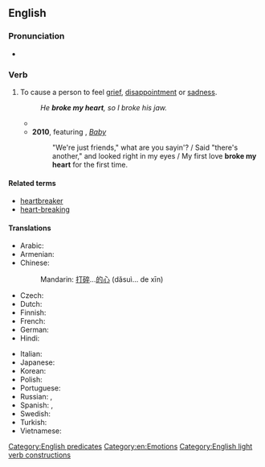 ==English==

===Pronunciation===
* {{audio|en|en-au-break someone's heart.ogg|Audio (AU)}}

===Verb===
{{en-verb|breaks someone's heart|breaking someone's heart|broke someone's heart|broken someone's heart|head=[[break]] [[someone]][['s]] [[heart]]}}

# {{lb|en|idiomatic}} To cause a person to feel [[grief]], [[disappointment]] or [[sadness]].
#: ''He '''broke my heart''', so I broke his jaw.''
#* {{quote-text|en|year=1976|author={{w|Elton John}}|title={{w|Don't Go Breaking My Heart}}|passage=Don't go '''breaking my heart''' / ''I couldn't if I tried'' / Honey if I get restless / ''Baby you're not that kind.''}}
#* '''2010''', {{w|Justin Bieber}} featuring {{w|Ludacris}}, ''[[w:Baby (Justin Bieber song)|Baby]]''
#*: "We're just friends," what are you sayin'? / Said "there's another," and looked right in my eyes / My first love '''broke my heart''' for the first time.

====Related terms====
* [[heartbreaker]]
* [[heart-breaking]]

====Translations====
{{trans-top|to cause a person to feel grief or sadness}}
* Arabic: {{t-needed|ar}}
* Armenian: {{t+|hy|սիրտը կոտրել|sc=Armn}}
* Chinese:
*: Mandarin: {{qualifier|break...'s heart}} [[打碎]]...[[的]][[心]] (dǎsuì... de xīn)
* Czech: {{t|cs|zlomit srdce}} {{qualifier|+ dative case}}
* Dutch: {{t|nl|iemand zijn/haar hart breken}}
* Finnish: {{t|fi|särkeä jonkun sydän}}
* French: {{t+|fr|briser le cœur}}
* German: {{t|de|Herz brechen}} {{qualifier|add pronouns [[mein]], [[dein]], etc., e.g. mein Herz brechen - "to break my heart"}}
* Hindi: {{t-needed|hi}}
{{trans-mid}}
* Italian: {{t+|it|accorare}}
* Japanese: {{t|ja|心を壊す|tr=こころをこわす, kokoro-o kowasu}}
* Korean: {{t-needed|ko}}
* Polish: {{t+|pl|złamać serce|pf}}
* Portuguese: {{t|pt|partir o coração de}}
* Russian: {{t+|ru|разбива́ть се́рдце|impf}}, {{t|ru|разби́ть се́рдце|impf}} {{qualifier|+ dative case or possessive pronouns used}}
* Spanish: {{t|es|partirle a alguien el corazón}}, {{t|es|partir el alma}}
* Swedish: {{t+|sv|krossa någons hjärta}}
* Turkish: {{t+|tr|kalbini kırmak}}
* Vietnamese: {{t-needed|vi}}
{{trans-bottom}}

[[Category:English predicates]]
[[Category:en:Emotions]]
[[Category:English light verb constructions]]